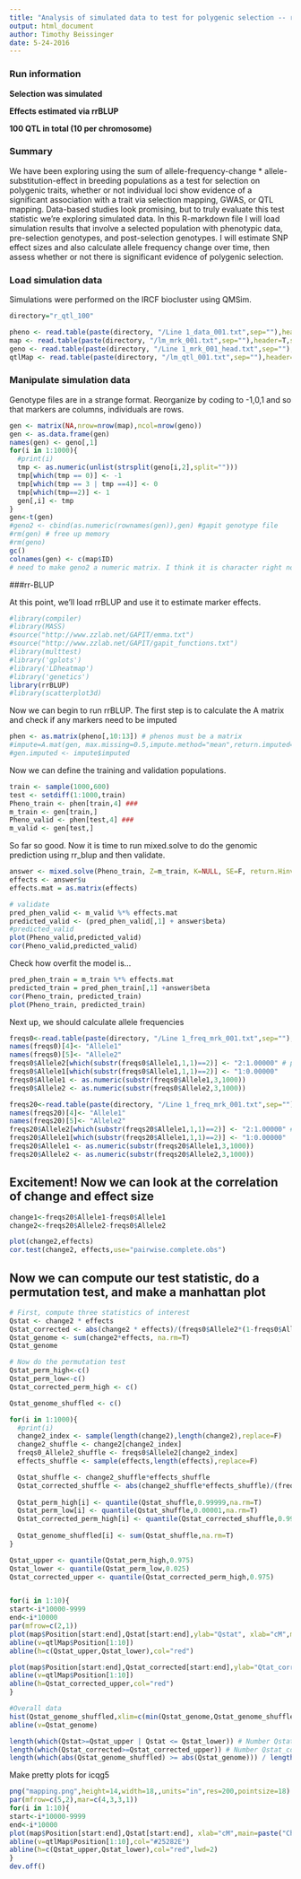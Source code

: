 ```yaml
---
title: "Analysis of simulated data to test for polygenic selection -- rrBlup style"
output: html_document
author: Timothy Beissinger
date: 5-24-2016
---
```


### Run information
**Selection was simulated**

**Effects estimated via rrBLUP**

**100 QTL in total (10 per chromosome)**

### Summary
We have been exploring using the sum of allele-frequency-change * allele-substitution-effect in breeding populations as a test for selection on polygenic traits, whether or not individual loci show evidence of a significant association with a trait via selection mapping, GWAS, or QTL mapping. Data-based studies look promising, but to truly evaluate this test statistic we're exploring simulated data. In this R-markdown file I will load simulation results that involve a selected population with phenotypic data, pre-selection genotypes, and post-selection genotypes. I will estimate SNP effect sizes and also calculate allele frequency change over time, then assess whether or not there is significant evidence of polygenic selection.

### Load simulation data

Simulations were performed on the IRCF biocluster using QMSim.

```r
directory="r_qtl_100"

pheno <- read.table(paste(directory, "/Line 1_data_001.txt",sep=""),header=T,stringsAsFactors=F)
map <- read.table(paste(directory, "/lm_mrk_001.txt",sep=""),header=T,stringsAsFactors=F)
geno <- read.table(paste(directory, "/Line 1_mrk_001_head.txt",sep=""),header=F,stringsAsFactors=F,skip=1,sep="", colClasses=c("numeric","character")) # read genos as characters
qtlMap <- read.table(paste(directory, "/lm_qtl_001.txt",sep=""),header=T,stringsAsFactors=F)
```

### Manipulate simulation data

Genotype files are in a strange format. Reorganize by coding to -1,0,1 and so that markers are columns, individuals are rows.

```r
gen <- matrix(NA,nrow=nrow(map),ncol=nrow(geno))
gen <- as.data.frame(gen)
names(gen) <- geno[,1]
for(i in 1:1000){
  #print(i)
  tmp <- as.numeric(unlist(strsplit(geno[i,2],split="")))
  tmp[which(tmp == 0)] <- -1
  tmp[which(tmp == 3 | tmp ==4)] <- 0
  tmp[which(tmp==2)] <- 1
  gen[,i] <- tmp
}
gen<-t(gen)
#geno2 <- cbind(as.numeric(rownames(gen)),gen) #gapit genotype file
#rm(gen) # free up memory
#rm(geno)
gc()
colnames(gen) <- c(map$ID)
# need to make geno2 a numeric matrix. I think it is character right now :-(
```


###rr-BLUP

At this point, we'll load rrBLUP and use it to estimate marker effects.

```r
#library(compiler)
#library(MASS)
#source("http://www.zzlab.net/GAPIT/emma.txt")
#source("http://www.zzlab.net/GAPIT/gapit_functions.txt")
#library(multtest)
#library('gplots')
#library('LDheatmap')
#library('genetics')
library(rrBLUP)
#library(scatterplot3d)
```

Now we can begin to run rrBLUP. The first step is to calculate the A matrix and check if any markers need to be imputed

```r
phen <- as.matrix(pheno[,10:13]) # phenos must be a matrix
#impute=A.mat(gen, max.missing=0.5,impute.method="mean",return.imputed=T)
#gen.imputed <- impute$imputed
```


Now we can define the training and validation populations.
```r
train <- sample(1000,600)
test <- setdiff(1:1000,train)
Pheno_train <- phen[train,4] ###
m_train <- gen[train,]
Pheno_valid <- phen[test,4] ###
m_valid <- gen[test,]
```

So far so good. Now it is time to run mixed.solve to do the genomic prediction using rr_blup and then validate.
```r
answer <- mixed.solve(Pheno_train, Z=m_train, K=NULL, SE=F, return.Hinv=FALSE, method="ML")
effects <- answer$u
effects.mat = as.matrix(effects)

# validate
pred_phen_valid <- m_valid %*% effects.mat
predicted_valid <- (pred_phen_valid[,1] + answer$beta)
#predicted_valid
plot(Pheno_valid,predicted_valid)
cor(Pheno_valid,predicted_valid)
```

Check how overfit the model is...
```r
pred_phen_train = m_train %*% effects.mat
predicted_train = pred_phen_train[,1] +answer$beta
cor(Pheno_train, predicted_train)
plot(Pheno_train, predicted_train)
```

Next up, we should calculate allele frequencies
```r
freqs0<-read.table(paste(directory, "/Line 1_freq_mrk_001.txt",sep=""),header=T,nrows=length(effects),fill=T,stringsAsFactors=F)
names(freqs0)[4]<- "Allele1"
names(freqs0)[5]<- "Allele2"
freqs0$Allele2[which(substr(freqs0$Allele1,1,1)==2)] <- "2:1.00000" # put this in the spot for the second allele
freqs0$Allele1[which(substr(freqs0$Allele1,1,1)==2)] <- "1:0.00000" 
freqs0$Allele1 <- as.numeric(substr(freqs0$Allele1,3,1000))
freqs0$Allele2 <- as.numeric(substr(freqs0$Allele2,3,1000))

freqs20<-read.table(paste(directory, "/Line 1_freq_mrk_001.txt",sep=""),header=F,skip={4*length(effects)+1},fill=T,stringsAsFactors=F)
names(freqs20)[4]<- "Allele1"
names(freqs20)[5]<- "Allele2"
freqs20$Allele2[which(substr(freqs20$Allele1,1,1)==2)] <- "2:1.00000" # put this in the spot for the second allele
freqs20$Allele1[which(substr(freqs20$Allele1,1,1)==2)] <- "1:0.00000" 
freqs20$Allele1 <- as.numeric(substr(freqs20$Allele1,3,1000))
freqs20$Allele2 <- as.numeric(substr(freqs20$Allele2,3,1000))
```


## Excitement! Now we can look at the correlation of change and effect size
```r
change1<-freqs20$Allele1-freqs0$Allele1
change2<-freqs20$Allele2-freqs0$Allele2

plot(change2,effects)
cor.test(change2, effects,use="pairwise.complete.obs")
```

## Now we can compute our test statistic, do a permutation test, and make a manhattan plot
```r
# First, compute three statistics of interest
Qstat <- change2 * effects
Qstat_corrected <- abs(change2 * effects)/(freqs0$Allele2*(1-freqs0$Allele2))
Qstat_genome <- sum(change2*effects, na.rm=T)
Qstat_genome

# Now do the permutation test
Qstat_perm_high<-c()
Qstat_perm_low<-c()
Qstat_corrected_perm_high <- c()

Qstat_genome_shuffled <- c()

for(i in 1:1000){
  #print(i)
  change2_index <- sample(length(change2),length(change2),replace=F)
  change2_shuffle <- change2[change2_index]
  freqs0_Allele2_shuffle <- freqs0$Allele2[change2_index]
  effects_shuffle <- sample(effects,length(effects),replace=F)

  Qstat_shuffle <- change2_shuffle*effects_shuffle
  Qstat_corrected_shuffle <- abs(change2_shuffle*effects_shuffle)/(freqs0_Allele2_shuffle *(1-freqs0_Allele2_shuffle))
  
  Qstat_perm_high[i] <- quantile(Qstat_shuffle,0.99999,na.rm=T)
  Qstat_perm_low[i] <- quantile(Qstat_shuffle,0.00001,na.rm=T)
  Qstat_corrected_perm_high[i] <- quantile(Qstat_corrected_shuffle,0.99999,na.rm=T)
  
  Qstat_genome_shuffled[i] <- sum(Qstat_shuffle,na.rm=T)
}

Qstat_upper <- quantile(Qstat_perm_high,0.975)
Qstat_lower <- quantile(Qstat_perm_low,0.025)
Qstat_corrected_upper <- quantile(Qstat_corrected_perm_high,0.975)


for(i in 1:10){
start<-i*10000-9999
end<-i*10000
par(mfrow=c(2,1))
plot(map$Position[start:end],Qstat[start:end],ylab="Qstat", xlab="cM",main=paste("chromosome", i),ylim=c(min(Qstat,Qstat_lower,na.rm=T),max(Qstat,Qstat_upper,na.rm=T)))
abline(v=qtlMap$Position[1:10])
abline(h=c(Qstat_upper,Qstat_lower),col="red")

plot(map$Position[start:end],Qstat_corrected[start:end],ylab="Qtat_corrected",xlab="cM",main=paste("chromosome", i),ylim=c(0,max(Qstat_corrected,Qstat_corrected_upper,na.rm=T)))
abline(v=qtlMap$Position[1:10])
abline(h=Qstat_corrected_upper,col="red")
}

#Overall data
hist(Qstat_genome_shuffled,xlim=c(min(Qstat_genome,Qstat_genome_shuffled,na.rm=T),max(Qstat_genome,Qstat_genome_shuffled,na.rm=T)))
abline(v=Qstat_genome)

length(which(Qstat>=Qstat_upper | Qstat <= Qstat_lower)) # Number Qstat outliers
length(which(Qstat_corrected>=Qstat_corrected_upper)) # Number Qstat_corrected outliers
length(which(abs(Qstat_genome_shuffled) >= abs(Qstat_genome))) / length(Qstat_genome_shuffled) # Qstat_genome p-value
```


Make pretty plots for icqg5
```r
png("mapping.png",height=14,width=18,,units="in",res=200,pointsize=18)
par(mfrow=c(5,2),mar=c(4,3,3,1))
for(i in 1:10){
start<-i*10000-9999
end<-i*10000
plot(map$Position[start:end],Qstat[start:end], xlab="cM",main=paste("Chromosome", i),ylim=1.2*c(min(Qstat,Qstat_lower,na.rm=T),max(Qstat,Qstat_upper,na.rm=T)),col="#848B9B",pch=19,ylab=expression(Delta* alpha),cex.lab=1.5,cex.main=1.5,mgp=c(1.7,1,0))
abline(v=qtlMap$Position[1:10],col="#25282E")
abline(h=c(Qstat_upper,Qstat_lower),col="red",lwd=2)
}
dev.off()

```